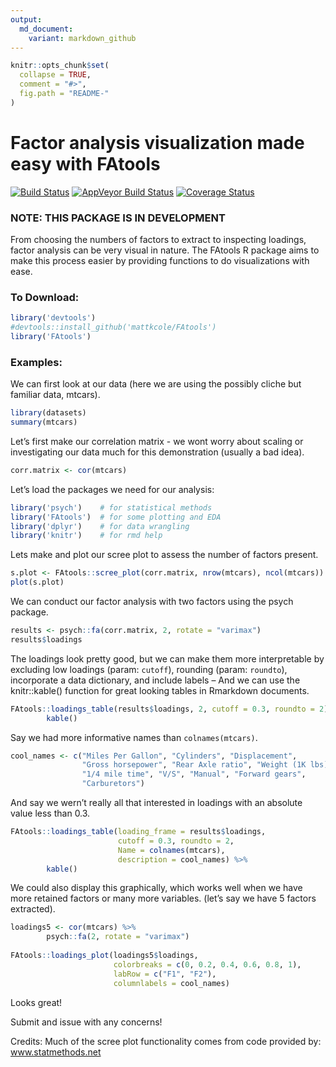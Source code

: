 ```yaml
---
output:
  md_document:
    variant: markdown_github
---
```


<!-- README.md is generated from README.Rmd. Please edit that file -->

```r
knitr::opts_chunk$set(
  collapse = TRUE,
  comment = "#>",
  fig.path = "README-"
)
```

Factor analysis visualization made easy with FAtools
=================
[![Build Status](https://travis-ci.org/mattkcole/FAtools.svg?branch=master)](https://travis-ci.org/mattkcole/FAtools)
[![AppVeyor Build Status](https://ci.appveyor.com/api/projects/status/github/mattkcole/FAtools?branch=master&svg=true)](https://ci.appveyor.com/project/mattkcole/FAtools)
[![Coverage Status](https://img.shields.io/codecov/c/github/mattkcole/FAtools/master.svg)](https://codecov.io/github/mattkcole/FAtools?branch=master)


### NOTE: THIS PACKAGE IS IN DEVELOPMENT

From choosing the numbers of factors to extract to inspecting loadings, factor analysis can be very visual in nature.
The FAtools R package aims to make this process easier by providing functions to do visualizations with ease.

### To Download:

```r
library('devtools')
#devtools::install_github('mattkcole/FAtools')
library('FAtools')
```

### Examples:

We can first look at our data (here we are using the possibly cliche but familiar data, mtcars).
```r
library(datasets)
summary(mtcars)
```

Let's first make our correlation matrix - we wont worry about scaling or investigating our data much for this demonstration (usually a bad idea).
```r
corr.matrix <- cor(mtcars)
```

Let's load the packages we need for our analysis:
```r
library('psych')    # for statistical methods
library('FAtools')  # for some plotting and EDA
library('dplyr')    # for data wrangling
library('knitr')    # for rmd help
```

Lets make and plot our scree plot to assess the number of factors present.
```r
s.plot <- FAtools::scree_plot(corr.matrix, nrow(mtcars), ncol(mtcars))
plot(s.plot)
```

We can conduct our factor analysis with two factors using the psych package.
```r
results <- psych::fa(corr.matrix, 2, rotate = "varimax")
results$loadings
```


The loadings look pretty good, but we can make them more interpretable by excluding low loadings (param: `cutoff`), rounding (param: `roundto`), incorporate a data dictionary, and include labels -- And we can use the knitr::kable() function for great looking tables in Rmarkdown documents.  

```r
FAtools::loadings_table(results$loadings, 2, cutoff = 0.3, roundto = 2) %>%
        kable()
```

Say we had more informative names than `colnames(mtcars)`.

```r
cool_names <- c("Miles Per Gallon", "Cylinders", "Displacement",
                "Gross horsepower", "Rear Axle ratio", "Weight (1K lbs)",
                "1/4 mile time", "V/S", "Manual", "Forward gears",
                "Carburetors")
```

And say we wern't really all that interested in loadings with an absolute value less than 0.3. 

```r
FAtools::loadings_table(loading_frame = results$loadings,
                        cutoff = 0.3, roundto = 2,
                        Name = colnames(mtcars), 
                        description = cool_names) %>%
        kable()
```


We could also display this graphically, which works well when we have more retained factors or many more variables. (let's say we have 5 factors extracted).

```r
loadings5 <- cor(mtcars) %>%
        psych::fa(2, rotate = "varimax")
        
FAtools::loadings_plot(loadings5$loadings,
                       colorbreaks = c(0, 0.2, 0.4, 0.6, 0.8, 1),
                       labRow = c("F1", "F2"),
                       columnlabels = cool_names)
```

Looks great! 



Submit and issue with any concerns! 



Credits:
Much of the scree plot functionality comes from code provided by:
[www.statmethods.net](http://www.statmethods.net/advstats/)

